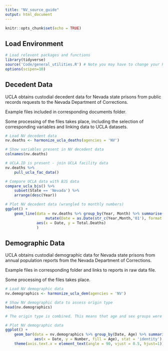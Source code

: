 ```yaml
---
title: "NV_source_guide"
output: html_document
---
```


```r
knitr::opts_chunk$set(echo = TRUE)
```

## Load Environment

```r
# Load relevent packages and functions
library(tidyverse)
source('Code/general_utilities.R') # Note you may have to change your Rmarkdown option for evaluate chunks to project instead of document
options(scipen=10)
```

## Decedent Data

UCLA obtains custodial decedent data for Nevada state prisons from public records requests to the Nevada Department of Corrections.

Example files included in corresponding documents folder.

Some processing of the files takes place, including the selection of corresponding variables and linking data 
to UCLA datasets. 

```r
# Load NV decedent data
nv.deaths <- harmonize_ucla_deaths(agencies = 'NV')

# Show variables present in NV decedent data
colnames(nv.deaths)

# UCLA.ID is present - join UCLA facility data
nv.deaths %>%
    pull_ucla_fac_data()

# Compare UCLA data with BJS data
compare_ucla_bjs() %>%
    subset(State == 'Nevada') %>%
    arrange(desc(Year))

# Plot NV decedent data (wrangled to monthly numbers)
ggplot() +
    geom_line(data = nv.deaths %>% group_by(Year, Month) %>% summarise(Total.Deaths = n()) %>% 
                  mutate(Date = as.Date(str_c(Year,Month,'01'), format = '%Y%B%d')),
              aes(x = Date, y = Total.Deaths)
              )

```


## Demographic Data

UCLA obtains custodial demographic data for Nevada state prisons from annual population reports from the Nevada Department of Corrections.

Example files in corresponding folder and links to reports in raw data file.

Some processing of the files takes place. 

```r
# Load NV demographic data
nv.demographics <- harmonize_ucla_dem(agencies = 'NV')

# Show NV demographic data to assess origin type
head(nv.demographics)

# The origin type is combined. This means that age and sex groups were aggregated and reported together.  

# Plot NV demographic data 
ggplot() +
    geom_bar(data = nv.demographics %>% group_by(Date, Age) %>% summarise(Number = sum(Number, na.rm = TRUE)),
             aes(x = Date, y = Number, fill = Age), stat = 'identity') +
    theme(axis.text.x = element_text(angle = 90, vjust = 0.5, hjust=1)) # To see dates on x axis



```